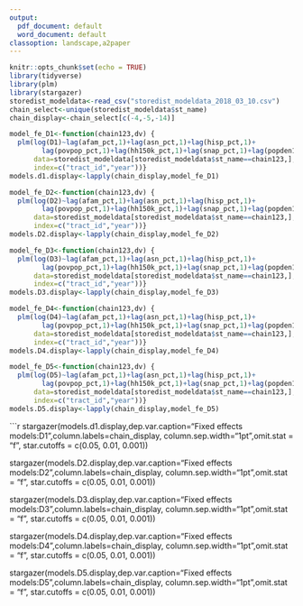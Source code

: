 ```yaml
---
output:
  pdf_document: default
  word_document: default
classoption: landscape,a2paper
---
```


```r
knitr::opts_chunk$set(echo = TRUE)
library(tidyverse)
library(plm)
library(stargazer)
storedist_modeldata<-read_csv("storedist_modeldata_2018_03_10.csv") 
chain_select<-unique(storedist_modeldata$st_name)
chain_display<-chain_select[c(-4,-5,-14)]

model_fe_D1<-function(chain123,dv) {
  plm(log(D1)~lag(afam_pct,1)+lag(asn_pct,1)+lag(hisp_pct,1)+
        lag(povpop_pct,1)+lag(hh150k_pct,1)+lag(snap_pct,1)+lag(popden1k,1),
      data=storedist_modeldata[storedist_modeldata$st_name==chain123,],
      index=c("tract_id","year"))}
models.d1.display<-lapply(chain_display,model_fe_D1)

model_fe_D2<-function(chain123,dv) {
  plm(log(D2)~lag(afam_pct,1)+lag(asn_pct,1)+lag(hisp_pct,1)+
        lag(povpop_pct,1)+lag(hh150k_pct,1)+lag(snap_pct,1)+lag(popden1k,1),
      data=storedist_modeldata[storedist_modeldata$st_name==chain123,],
      index=c("tract_id","year"))}
models.D2.display<-lapply(chain_display,model_fe_D2)

model_fe_D3<-function(chain123,dv) {
  plm(log(D3)~lag(afam_pct,1)+lag(asn_pct,1)+lag(hisp_pct,1)+
        lag(povpop_pct,1)+lag(hh150k_pct,1)+lag(snap_pct,1)+lag(popden1k,1),
      data=storedist_modeldata[storedist_modeldata$st_name==chain123,],
      index=c("tract_id","year"))}
models.D3.display<-lapply(chain_display,model_fe_D3)

model_fe_D4<-function(chain123,dv) {
  plm(log(D4)~lag(afam_pct,1)+lag(asn_pct,1)+lag(hisp_pct,1)+
        lag(povpop_pct,1)+lag(hh150k_pct,1)+lag(snap_pct,1)+lag(popden1k,1),
      data=storedist_modeldata[storedist_modeldata$st_name==chain123,],
      index=c("tract_id","year"))}
models.D4.display<-lapply(chain_display,model_fe_D4)

model_fe_D5<-function(chain123,dv) {
  plm(log(D5)~lag(afam_pct,1)+lag(asn_pct,1)+lag(hisp_pct,1)+
        lag(povpop_pct,1)+lag(hh150k_pct,1)+lag(snap_pct,1)+lag(popden1k,1),
      data=storedist_modeldata[storedist_modeldata$st_name==chain123,],
      index=c("tract_id","year"))}
models.D5.display<-lapply(chain_display,model_fe_D5)
```

```r
stargazer(models.d1.display,dep.var.caption="Fixed effects models:D1",column.labels=chain_display,
          column.sep.width="1pt",omit.stat = "f", star.cutoffs = c(0.05, 0.01, 0.001))

stargazer(models.D2.display,dep.var.caption="Fixed effects models:D2",column.labels=chain_display,
          column.sep.width="1pt",omit.stat = "f", star.cutoffs = c(0.05, 0.01, 0.001))

stargazer(models.D3.display,dep.var.caption="Fixed effects models:D3",column.labels=chain_display,
          column.sep.width="1pt",omit.stat = "f", star.cutoffs = c(0.05, 0.01, 0.001))

stargazer(models.D4.display,dep.var.caption="Fixed effects models:D4",column.labels=chain_display,
          column.sep.width="1pt",omit.stat = "f", star.cutoffs = c(0.05, 0.01, 0.001))

stargazer(models.D5.display,dep.var.caption="Fixed effects models:D5",column.labels=chain_display,
          column.sep.width="1pt",omit.stat = "f", star.cutoffs = c(0.05, 0.01, 0.001))